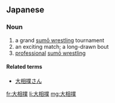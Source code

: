 ==Japanese==
{{ja-kanjitab|大|相|撲}}

===Noun===
{{ja-noun|おおずもう}}

# a grand [[相撲|sumō wrestling]] tournament
# an exciting match; a long-drawn bout
# [[professional]] [[相撲|sumō wrestling]]

====Related terms====
* [[大相撲さん]]

[[fr:大相撲]]
[[li:大相撲]]
[[mg:大相撲]]